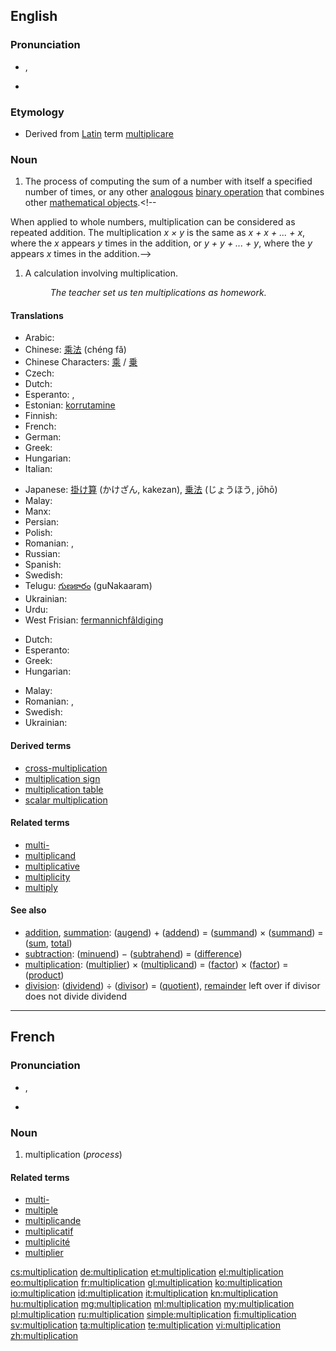 ==English==
{{wikipedia}}

===Pronunciation===
* {{IPA|/ˌmʌltəplɪˈkeɪʃən/}}, {{X-SAMPA|/%mVlt@plI"keIS@n/}}
* {{rhymes|eɪʃən}}

===Etymology===
* Derived from [[Latin]] term [[multiplicare]]

===Noun===
{{en-noun|s|-}}

# {{uncountable|mathematics}} The process of computing the sum of a number with itself a specified number of times, or any other [[analogous]] [[binary operation]] that combines other [[mathematical object]]s.<!--
When applied to whole numbers, multiplication can be considered as repeated addition.  The multiplication  ''x &times; y''  is the same as  ''x + x + ... + x'',  where the  ''x''  appears  ''y'' times in the addition, or  ''y + y + ... + y'',  where the  ''y''  appears  ''x''  times in the addition.-->
# {{countable}} A calculation involving multiplication.
#: ''The teacher set us ten multiplications as homework.''

====Translations====
{{trans-top|process}}
* Arabic: {{t-|ar|ضرب}}
* Chinese: [[乘法]] (chéng fǎ)
* Chinese Characters: [[乘]] / [[乗]]
* Czech: {{t-|cs|násobení|n}}
* Dutch: {{t+|nl|vermenigvuldigen|n}}
* Esperanto: {{t-|eo|multiplikado}}, {{t-|eo|multipliko}}
* Estonian: [[korrutamine]]
* Finnish: {{t+|fi|kertolasku}}
* French: {{t+|fr|multiplication|f}}
* German: {{t+|de|Multiplikation|f}}
* Greek: {{t+|el|πολλαπλασιασμός|m|tr=pollaplasiasmós}}
* Hungarian: {{t+|hu|szorzás}}
* Italian: {{t+|it|moltiplicazione|f}}
{{trans-mid}}
* Japanese: [[掛け算]] (かけざん, kakezan), [[乗法]] (じょうほう, jōhō)
* Malay: {{t|ms|pendaraban}}
* Manx: {{t-|gv|yl-raghey|m}}
* Persian: {{t+|fa|ضرب}}
* Polish: {{t+|pl|mnożenie|n}}
* Romanian: {{t-|ro|multiplicare|f}}, {{t-|ro|înmulțire}}
* Russian: {{t+|ru|умножение|n|tr=umnožénije}}
* Spanish: {{t+|es|multiplicación|f}}
* Swedish: {{t+|sv|multiplikation|c}}
* Telugu: [[గుణకారం]] (guNakaaram)
* Ukrainian: {{t-|uk|множення|n|tr=mnóžennja|sc=Cyrl}}
* Urdu: {{t-|ur|ضرب}}
* West Frisian: [[fermannichfâldiging]]
{{trans-bottom}}

{{trans-top|calculation}}
* Dutch: {{t+|nl|vermenigvuldiging|f}}
* Esperanto: {{t-|eo|multipliko}}
* Greek: {{t+|el|πολλαπλασιασμός|m|tr=pollaplasiasmós}}
* Hungarian: {{t+|hu|szorzás}}
{{trans-mid}}
* Malay: {{t|ms|pendaraban}}
* Romanian: {{t-|ro|înmulțire|f}}, {{t-|ro|multiplicare|f}}
* Swedish: {{t+|sv|multiplikation|c}}
* Ukrainian: {{t-|uk|множення|n|tr=mnóžennja|sc=Cyrl}}
{{trans-bottom}}

====Derived terms====
* [[cross-multiplication]]
* [[multiplication sign]]
* [[multiplication table]]
* [[scalar multiplication]]

====Related terms====
* [[multi-]]
* [[multiplicand]]
* [[multiplicative]]
* [[multiplicity]]
* [[multiply]]

====See also====
* [[addition]], [[summation]]: ([[augend]]) + ([[addend]]) = ([[summand]]) × ([[summand]]) = ([[sum]], [[total]])
* [[subtraction]]: ([[minuend]]) − ([[subtrahend]]) = ([[difference]])
* [[multiplication]]: ([[multiplier]]) × ([[multiplicand]]) = ([[factor]]) × ([[factor]]) = ([[product]])
* [[division]]: ([[dividend]]) ÷ ([[divisor]]) = ([[quotient]]), [[remainder]] left over if divisor does not divide dividend

----

==French==

===Pronunciation===
* {{IPA|lang=fr|/myl.ti.pli.ka.sjɔ̃/}}, {{X-SAMPA|/myl.ti.pli.ka.sjO~/}}
* {{audio|Fr-multiplication-fr FR-Paris.ogg|Audio (Paris)}}

===Noun===
{{fr-noun|f}}

# multiplication (''process'')

====Related terms====
* [[multi-#French|multi-]]
* [[multiple]]
* [[multiplicande]]
* [[multiplicatif]]
* [[multiplicité]]
* [[multiplier]]

[[cs:multiplication]]
[[de:multiplication]]
[[et:multiplication]]
[[el:multiplication]]
[[eo:multiplication]]
[[fr:multiplication]]
[[gl:multiplication]]
[[ko:multiplication]]
[[io:multiplication]]
[[id:multiplication]]
[[it:multiplication]]
[[kn:multiplication]]
[[hu:multiplication]]
[[mg:multiplication]]
[[ml:multiplication]]
[[my:multiplication]]
[[pl:multiplication]]
[[ru:multiplication]]
[[simple:multiplication]]
[[fi:multiplication]]
[[sv:multiplication]]
[[ta:multiplication]]
[[te:multiplication]]
[[vi:multiplication]]
[[zh:multiplication]]